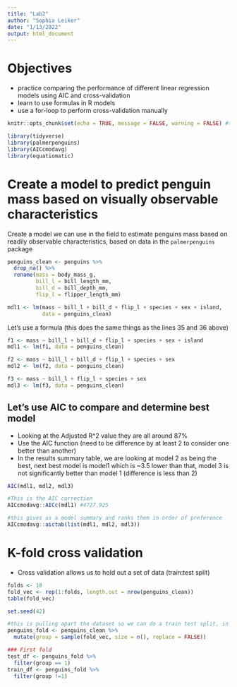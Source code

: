 ```yaml
---
title: "Lab2"
author: "Sophia Leiker"
date: "1/13/2022"
output: html_document
---
```


# Objectives

- practice comparing the performance of different linear regression models using AIC and cross-validation
- learn to use formulas in R models
- use a for-loop to perform cross-validation manually

```r
knitr::opts_chunk$set(echo = TRUE, message = FALSE, warning = FALSE) #this is for the following code chunks

library(tidyverse)
library(palmerpenguins)
library(AICcmodavg)
library(equatiomatic)
```

# Create a model to predict penguin mass based on visually observable characteristics 

Create a model we can use in the field to estimate penguins mass based on readily observable characteristics, based on data in the `palmerpenguins` package

```r
penguins_clean <- penguins %>% 
  drop_na() %>% 
  rename(mass = body_mass_g,
         bill_l = bill_length_mm,
         bill_d = bill_depth_mm,
         flip_l = flipper_length_mm)

mdl1 <- lm(mass ~ bill_l + bill_d + flip_l + species + sex + island,
           data = penguins_clean)
```

Let's use a formula (this does the same things as the lines 35 and 36 above)
```r
f1 <- mass ~ bill_l + bill_d + flip_l + species + sex + island
mdl1 <- lm(f1, data = penguins_clean)

f2 <- mass ~ bill_l + bill_d + flip_l + species + sex
mdl2 <- lm(f2, data = penguins_clean)

f3 <- mass ~ bill_l + flip_l + species + sex
mdl3 <- lm(f3, data = penguins_clean)
```

## Let's use AIC to compare and determine best model
- Looking at the Adjusted R^2 value they are all around 87%
- Use the AIC function (need to be difference by at least 2 to consider one better than another)
- In the results summary table, we are looking at model 2 as being the best, next best model is model1 which is ~3.5 lower than that, model 3 is not significantly better than model 1 (difference is less than 2)

```r
AIC(mdl1, mdl2, mdl3)

#This is the AIC correction
AICcmodavg::AICc(mdl1) #4727.925

#this gives us a model summary and ranks them in order of preference
AICcmodavg::aictab(list(mdl1, mdl2, mdl3))
```

# K-fold cross validation
- Cross validation allows us to hold out a set of data (train:test split)

```r
folds <- 10
fold_vec <- rep(1:folds, length.out = nrow(penguins_clean))
table(fold_vec)

set.seed(42)

#this is pulling apart the dataset so we can do a train test split, in this case the test dataframe is 34 objects, the train dataframe is 299 objects
penguins_fold <- penguins_clean %>% 
  mutate(group = sample(fold_vec, size = n(), replace = FALSE))

### First fold
test_df <- penguins_fold %>% 
  filter(group == 1)
train_df <- penguins_fold %>% 
  filter(group !=1)
```


